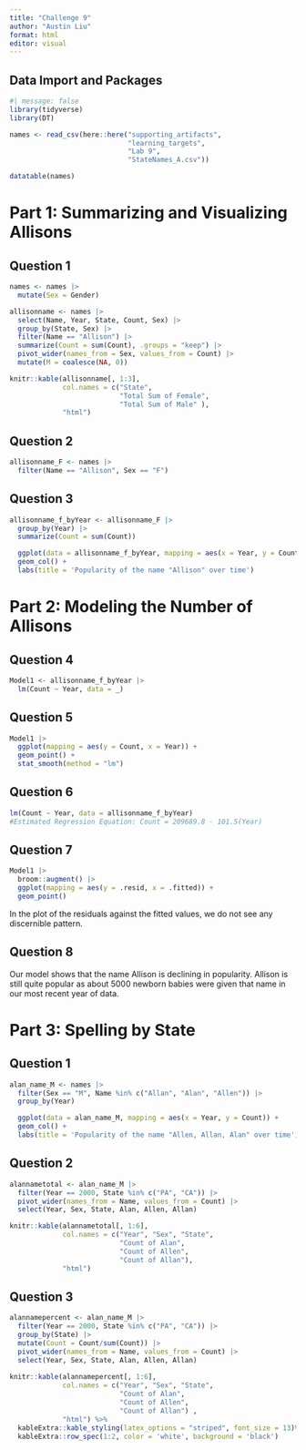 ```yaml
---
title: "Challenge 9"
author: "Austin Liu"
format: html
editor: visual
---
```


## Data Import and Packages

```r
#| message: false
library(tidyverse)
library(DT)

names <- read_csv(here::here("supporting_artifacts", 
                             "learning_targets",  
                             "Lab 9", 
                             "StateNames_A.csv"))
```

```r
datatable(names)
```

# Part 1: Summarizing and Visualizing Allisons

## Question 1

```r
names <- names |> 
  mutate(Sex = Gender)

allisonname <- names |> 
  select(Name, Year, State, Count, Sex) |> 
  group_by(State, Sex) |> 
  filter(Name == "Allison") |> 
  summarize(Count = sum(Count), .groups = "keep") |> 
  pivot_wider(names_from = Sex, values_from = Count) |> 
  mutate(M = coalesce(NA, 0))

knitr::kable(allisonname[, 1:3], 
             col.names = c("State", 
                           "Total Sum of Female", 
                           "Total Sum of Male" ),
             "html")
```

## Question 2

```r
allisonname_F <- names |> 
  filter(Name == "Allison", Sex == "F")

```

## Question 3

```r
allisonname_f_byYear <- allisonname_F |> 
  group_by(Year) |> 
  summarize(Count = sum(Count))

  ggplot(data = allisonname_f_byYear, mapping = aes(x = Year, y = Count)) +
  geom_col() +
  labs(title = 'Popularity of the name "Allison" over time')

```

# Part 2: Modeling the Number of Allisons

## Question 4

```r
Model1 <- allisonname_f_byYear |> 
  lm(Count ~ Year, data = _)
```

## Question 5

```r
Model1 |> 
  ggplot(mapping = aes(y = Count, x = Year)) +
  geom_point() +
  stat_smooth(method = "lm")

```

## Question 6

```r
lm(Count ~ Year, data = allisonname_f_byYear)
#Estimated Regression Equation: Count = 209689.8 - 101.5(Year)

```

## Question 7

```r
Model1 |> 
  broom::augment() |> 
  ggplot(mapping = aes(y = .resid, x = .fitted)) +
  geom_point()
```

In the plot of the residuals against the fitted values, we do not see any discernible pattern.

## Question 8

Our model shows that the name Allison is declining in popularity. Allison is still quite popular as about 5000 newborn babies were given that name in our most recent year of data.

# Part 3: Spelling by State

## Question 1

```r
alan_name_M <- names |> 
  filter(Sex == "M", Name %in% c("Allan", "Alan", "Allen")) |> 
  group_by(Year)

  ggplot(data = alan_name_M, mapping = aes(x = Year, y = Count)) +
  geom_col() +
  labs(title = 'Popularity of the name "Allen, Allan, Alan" over time')
```

## Question 2

```r
alannametotal <- alan_name_M |> 
  filter(Year == 2000, State %in% c("PA", "CA")) |> 
  pivot_wider(names_from = Name, values_from = Count) |> 
  select(Year, Sex, State, Alan, Allen, Allan)

knitr::kable(alannametotal[, 1:6], 
             col.names = c("Year", "Sex", "State",
                           "Count of Alan", 
                           "Count of Allen", 
                           "Count of Allan"),
             "html")
```

## Question 3

```r
alannamepercent <- alan_name_M |> 
  filter(Year == 2000, State %in% c("PA", "CA")) |> 
  group_by(State) |> 
  mutate(Count = Count/sum(Count)) |> 
  pivot_wider(names_from = Name, values_from = Count) |> 
  select(Year, Sex, State, Alan, Allen, Allan)
  
knitr::kable(alannamepercent[, 1:6], 
             col.names = c("Year", "Sex", "State", 
                           "Count of Alan", 
                           "Count of Allen", 
                           "Count of Allan") , 
             "html") %>%
  kableExtra::kable_styling(latex_options = "striped", font_size = 13)%>%
  kableExtra::row_spec(1:2, color = 'white', background = 'black')
```
